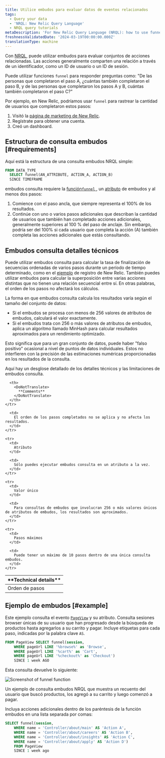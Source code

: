 ```yaml
---
title: Utilice embudos para evaluar datos de eventos relacionados
tags:
  - Query your data
  - 'NRQL: New Relic Query Language'
  - NRQL query tutorials
metaDescription: 'For New Relic Query Language (NRQL): how to use funnels to understand how many users complete a set of steps in a procedure.'
freshnessValidatedDate: '2024-03-19T00:00:00.000Z'
translationType: machine
---
```



Con [NRQL](/docs/query-data/nrql-new-relic-query-language/getting-started/introduction-nrql), puede utilizar embudos para evaluar conjuntos de acciones relacionadas. Las acciones generalmente comparten una relación a través de un identificador, como un ID de usuario o un ID de sesión.

Puede utilizar funciones `funnel` para responder preguntas como: "De las personas que completaron el paso A, ¿cuántas también completaron el paso B, y de las personas que completaron los pasos A y B, cuántas también completaron el paso C?"

Por ejemplo, en New Relic, podríamos usar `funnel` para rastrear la cantidad de usuarios que completaron estos pasos:

1. Visitó la [página de marketing de New Relic](https://newrelic.com/platform).
2. Regístrate para obtener una cuenta.
3. Creó un dashboard.

## Estructura de consulta embudos [#requirements]

Aquí está la estructura de una consulta embudos NRQL simple:

```sql
FROM DATA_TYPE 
  SELECT funnel(AN_ATTRIBUTE, ACTION_A, ACTION_B) 
  SINCE TIMEFRAME
```

embudos consulta requiere la [función`funnel` ](/docs/query-data/nrql-new-relic-query-language/getting-started/nrql-syntax-components-functions#func-funnel), un [atributo](/docs/using-new-relic/welcome-new-relic/get-started/glossary#attribute) de embudos y al menos dos pasos:

1. Comience con el paso ancla, que siempre representa el 100% de los resultados.
2. Continúe con uno o varios pasos adicionales que describan la cantidad de usuarios que también han completado acciones adicionales, generalmente superiores al 100 % del paso de anclaje. Sin embargo, podría ser del 100% si cada usuario que completa la acción (A) también completa las acciones adicionales que estás consultando.

## Embudos consulta detalles técnicos

Puede utilizar embudos consulta para calcular la tasa de finalización de secuencias ordenadas de varios pasos durante un período de tiempo determinado, como en el [ejemplo](#why-matters) de registro de New Relic. También puedes utilizar embudos para calcular la superposición entre varias acciones distintas que no tienen una relación secuencial entre sí. En otras palabras, el orden de los pasos no afectará los cálculos.

La forma en que embudos consulta calcula los resultados varía según el tamaño del conjunto de datos:

* Si el embudos se procesa con menos de 256 valores de atributos de embudos, calculará el valor exactamente.
* Si el embudos trata con 256 o más valores de atributos de embudos, aplica un algoritmo llamado MinHash para calcular resultados aproximados para un rendimiento optimizado.

Esto significa que para un gran conjunto de datos, puede haber "falso positivo" ocasional a nivel de puntos de datos individuales. Estos no interfieren con la precisión de las estimaciones numéricas proporcionadas en los resultados de la consulta.

Aquí hay un desglose detallado de los detalles técnicos y las limitaciones de embudos consulta.

<table>
  <thead>
    <tr>
      <th style={{ width: "200px" }}>
        <DoNotTranslate>
          **Technical details**
        </DoNotTranslate>
      </th>

      <th>
        <DoNotTranslate>
          **Comments**
        </DoNotTranslate>
      </th>
    </tr>
  </thead>

  <tbody>
    <tr>
      <td>
        Orden de pasos
      </td>

      <td>
        El orden de los pasos completados no se aplica y no afecta los resultados.
      </td>
    </tr>

    <tr>
      <td>
        Atributo
      </td>

      <td>
        Sólo puedes ejecutar embudos consulta en un atributo a la vez.
      </td>
    </tr>

    <tr>
      <td>
        Valor único
      </td>

      <td>
        Para consultas de embudos que involucran 256 o más valores únicos de atributos de embudos, los resultados son aproximados.
      </td>
    </tr>

    <tr>
      <td>
        Pasos máximos
      </td>

      <td>
        Puede tener un máximo de 10 pasos dentro de una única consulta embudos.
      </td>
    </tr>
  </tbody>
</table>

## Ejemplo de embudos [#example]

Este ejemplo consulta el evento <InlinePopover type="browser"/>[`PageView`](/attribute-dictionary/?event=PageView) y su atributo. Consulta sesiones browser únicas de su usuario que han progresado desde la búsqueda de productos hasta agregarlos a su carrito y pagar. Incluye etiquetas para cada paso, indicadas por la palabra clave `AS`.

```sql
FROM PageView SELECT funnel(session, 
    WHERE pageUrl LIKE '%browse%' as 'Browse', 
    WHERE pageUrl LIKE '%cart%' as 'Cart', 
    WHERE pageUrl LIKE '%checkout%' as 'Checkout') 
    SINCE 1 week AGO
```

Esta consulta devuelve lo siguiente:

<img
  title="crop-insights-funnels.png"
  alt="Screenshot of funnel function"
  src={queriesnrqlFunnelNRQL}
/>

<figcaption>
  Un ejemplo de consulta embudos NRQL que muestra un recuento del usuario que buscó productos, los agregó a su carrito y luego comenzó a pagar.
</figcaption>

Incluya acciones adicionales dentro de los paréntesis de la función embudos en una lista separada por comas:

```sql
SELECT funnel(session, 
    WHERE name = 'Controller/about/main' AS 'Action A', 
    WHERE name = 'Controller/about/careers' AS 'Action B', 
    WHERE name = 'Controller/about/insights' AS 'Action C', 
    WHERE name = 'Controller/about/apply' AS 'Action D') 
    FROM PageView 
    SINCE 1 week ago
```